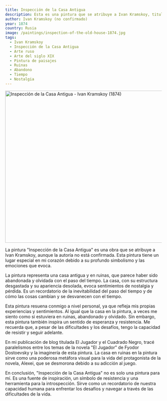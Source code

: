 ```yaml
---
title: Inspección de la Casa Antigua
description: Esta es una pintura que se atribuye a Ivan Kramskoy, titulada 'Inspección de la Casa Antigua'. Representa una casa antigua y en ruinas, que parece haber sido abandonada y olvidada con el paso del tiempo. La pintura evoca sentimientos de nostalgia, pérdida y la inevitabilidad del paso del tiempo.
author: Ivan Kramskoy (no confirmado)
year: 1874
country: Rusia
image: /paintings/inspection-of-the-old-house-1874.jpg
tags:
  - Ivan Kramskoy
  - Inspección de la Casa Antigua
  - Arte ruso
  - Arte del siglo XIX
  - Pintura de paisajes
  - Ruinas
  - Abandono
  - Tiempo
  - Nostalgia
---
```


<Image className="w-full" width="1080" height="489" src="/paintings/inspection-of-the-old-house-1874.jpg"
       alt="Inspección de la Casa Antigua - Ivan Kramskoy (1874)"
       caption="Inspección de la Casa Antigua - Ivan Kramskoy (1874)"/>

La pintura "Inspección de la Casa Antigua" es una obra que se atribuye a Ivan Kramskoy, aunque la autoría no está confirmada. Esta pintura tiene un lugar especial en mi corazón debido a su profundo simbolismo y las emociones que evoca.

La pintura representa una casa antigua y en ruinas, que parece haber sido abandonada y olvidada con el paso del tiempo. La casa, con su estructura desgastada y su apariencia desolada, evoca sentimientos de nostalgia y pérdida. Es un recordatorio de la inevitabilidad del paso del tiempo y de cómo las cosas cambian y se desvanecen con el tiempo.

Esta pintura resuena conmigo a nivel personal, ya que refleja mis propias experiencias y sentimientos. Al igual que la casa en la pintura, a veces me siento como si estuviera en ruinas, abandonado y olvidado. Sin embargo, esta pintura también inspira un sentido de esperanza y resistencia. Me recuerda que, a pesar de las dificultades y los desafíos, tengo la capacidad de resistir y seguir adelante.

En mi publicación de blog titulada <Link href="/posts/the-gambler-and-the-black-square">El Jugador y el Cuadrado Negro</Link>, tracé paralelismos entre los temas de la novela "El Jugador" de Fyodor Dostoevsky y la imaginería de esta pintura. La casa en ruinas en la pintura sirve como una poderosa metáfora visual para la vida del protagonista de la novela, Alexei, que se desmorona debido a su adicción al juego.

En conclusión, "Inspección de la Casa Antigua" no es solo una pintura para mí. Es una fuente de inspiración, un símbolo de resistencia y una herramienta para la introspección. Sirve como un recordatorio de nuestra capacidad humana para enfrentar los desafíos y navegar a través de las dificultades de la vida.
